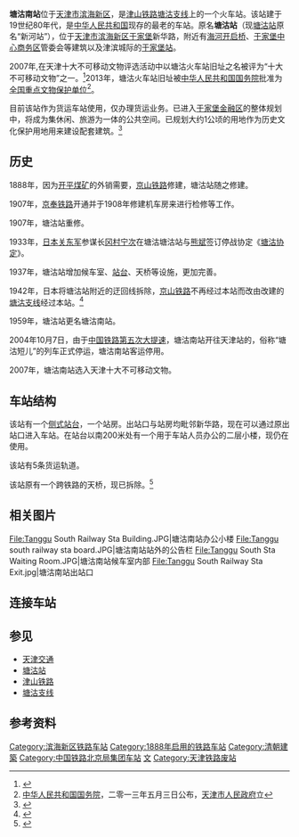 {{otheruses|subject=曾经的塘沽站，现在被称为塘沽南站的火车站|other=现在的塘沽站|塘沽站}}
{{Infobox China railway station 
|车站名称 = 塘沽南站
|图片 = 塘沽南站站房2019.jpg
|图片介紹 = 塘沽南站
|车站名称拼音 = Tang Gu
|车站位置 = [[天津市|天津市]][[滨海新区|滨海新区]]新华路
|坐标=
|归属 = [[北京铁路局|北京铁路局]]
|线路 = [[津山铁路|津山铁路]]
|车站等级 = [[四等站_(中国大陆)|四等站]]
|月台数目 = 1
|到发线数目 = 
|網站 = http://www.tjhcz.com.cn/
}}

'''塘沽南站'''位于[[天津市|天津市]][[滨海新区|滨海新区]]，是[[津山铁路|津山铁路]][[塘沽支线|塘沽支线]]上的一个火车站。该站建于19世纪80年代，是[[中华人民共和国|中华人民共和国]]现存的最老的车站。原名'''塘沽站'''（现[[塘沽站|塘沽站]]原名“新河站”），位于[[天津市|天津市]][[滨海新区|滨海新区]][[于家堡|于家堡]]新华路，附近有[[海河开启桥|海河开启桥]]、[[于家堡中心商务区|于家堡中心商务区]]管委会等建筑以及津滨城际的[[于家堡站|于家堡站]]。

2007年,在天津十大不可移动文物评选活动中以塘沽火车站旧址之名被评为“十大不可移动文物”之一。<ref>{{cite web|title=2007天津十大不可移動文物評選揭曉|url=http://tjtv.big5.enorth.com.cn/system/2007/08/31/001860014.shtml|accessdate=2011-04-27|date=2007-08-31}}{{dead link|date=2018年5月|bot=InternetArchiveBot|fix-attempted=yes}}</ref>2013年，塘沽火车站旧址被[[中华人民共和国国务院|中华人民共和国国务院]]批准为[[天津全国重点文物保护单位列表|全国重点文物保护单位]]<ref>[[中华人民共和国国务院|中华人民共和国国务院]]，二零一三年五月三日公布，[[天津市人民政府|天津市人民政府]]立</ref>。

目前该站作为货运车站使用，仅办理货运业务。已进入[[于家堡金融区|于家堡金融区]]的整体规划中，将成为集休闲、旅游为一体的公共空间。已规划大约1公顷的用地作为历史文化保护用地用来建设配套建筑。<ref>{{Cite web|title=塘沽南站-中国现完整保存的最早的火车站|url=http://www.bhswjl.com/newsread378.html|accessdate=2019-10-07|publisher=天津滨海新区参观考察网|archiveurl=https://web.archive.org/web/20110102232120/http://www.bhswjl.com/newsread378.html|archivedate=2011-01-02|dead-url=yes}}</ref>

== 历史 ==
{{文物保护单位
| 级别 = 全国
| 图片 = [[File:Tanggu_south_railway_sta.JPG|200px]]
| 名称 = 塘沽火车站旧址
| 编号 = 7-1623
| 分类 = 近现代重要史迹及代表性建筑
| 时代 = [[清|清]]
| 所在 = [[天津市|天津市]][[滨海新区|滨海新区]]
| 登录 = 2013年5月3日
| Cat = 天津全国重点文物保护单位
}}
1888年，因为[[开平煤矿|开平煤矿]]的外销需要，[[京山铁路|京山铁路]]修建，塘沽站随之修建。

1907年，[[京奉铁路|京奉铁路]]开通并于1908年修建机车房来进行检修等工作。

1907年，塘沽站重修。

1933年，[[日本|日本]][[关东军|关东军]]参谋长[[冈村宁次|冈村宁次]]在塘沽塘沽站与[[熊斌|熊斌]]签订停战协定《[[塘沽协定|塘沽协定]]》。

1937年，塘沽站增加候车室、[[站台|站台]]、天桥等设施，更加完善。

1942年，日本将塘沽站附近的迂回线拆除，[[京山铁路|京山铁路]]不再经过本站而改由改建的[[塘沽支线|塘沽支线]]经过本站。<ref>{{Cite web|title=塘沽南站：中国第一个连接出海口的车站|url=http://www.gaotie168.com/2011/0406/37952.html|accessdate=2019-10-07|date=2011-04-06|publisher=高铁168网|archiveurl=https://archive.today/20120731093914/http://www.gaotie168.com/2011/0406/37952.html|archivedate=2012-07-31|dead-url=yes}}</ref>

1959年，塘沽站更名塘沽南站。

2004年10月7日，由于[[中国铁路大提速#第五次大提速|中国铁路第五次大提速]]，塘沽南站开往天津站的，俗称“塘沽短儿”的列车正式停运，塘沽南站客运停用。

2007年，塘沽南站选入天津十大不可移动文物。

== 车站结构 ==
该站有一个[[側式月台|侧式站台]]，一个站房。出站口与站房均毗邻新华路，现在可以通过原出站口进入车站。在站台以南200米处有一个用于车站人员办公的二层小楼，现仍在使用。

该站有5条货运轨道。

该站原有一个跨铁路的天桥，现已拆除。<ref>{{Cite web|title=静静的路轨——塘沽南站122年_博陵_新浪博客|url=http://blog.sina.com.cn/s/blog_4df6c8360100ha0u.html|accessdate=2019-10-07|work=blog.sina.com.cn|archive-date=2019-08-12|archive-url=https://web.archive.org/web/20190812214125/http://blog.sina.com.cn/s/blog_4df6c8360100ha0u.html|dead-url=no}}</ref>

== 相关图片 ==
<gallery>
File:Tanggu South Railway Sta Building.JPG|塘沽南站办公小楼
File:Tanggu south railway sta board.JPG|塘沽南站站外的公告栏
File:Tanggu South Sta Waiting Room.JPG|塘沽南站候车室内部
File:Tanggu South Railway Sta Exit.jpg|塘沽南站出站口
</gallery>

== 连接车站 ==
{{start rail box|[[中国铁路|中国铁路]]}}
{{s-inop|[[塘沽站|塘沽站]]}}
{{s-line|[[津山铁路|津山铁路]][[塘沽支线|塘沽支线]]}}
{{s-inop|[[三百吨站|三百吨站]]}}
{{end box}}

== 参见 ==
*[[天津交通|天津交通]]
*[[塘沽站|塘沽站]]
*[[津山铁路|津山铁路]]
*[[塘沽支线|塘沽支线]]

== 参考资料 ==
{{reflist}}

{{天津车站列表}}
{{天津全国重点文物保护单位}}
{{津山铁路}}

[[Category:滨海新区铁路车站|Category:滨海新区铁路车站]]
[[Category:1888年启用的铁路车站|Category:1888年启用的铁路车站]]
[[Category:清朝建築|Category:清朝建築]]
[[Category:中国铁路北京局集团车站|Category:中国铁路北京局集团车站]]
[[Category:京奉铁路|文]]
[[Category:天津铁路废站|Category:天津铁路废站]]